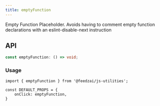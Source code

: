 ```yaml
---
title: emptyFunction
---
```

Empty Function Placeholder.
Avoids having to comment empty function declarations with an eslint-disable-next instruction

## API

```typescript
const emptyFunction: () => void;
```

### Usage

```tsx
import { emptyFunction } from '@feedzai/js-utilities';

const DEFAULT_PROPS = {
	onClick: emptyFunction,
}
```

